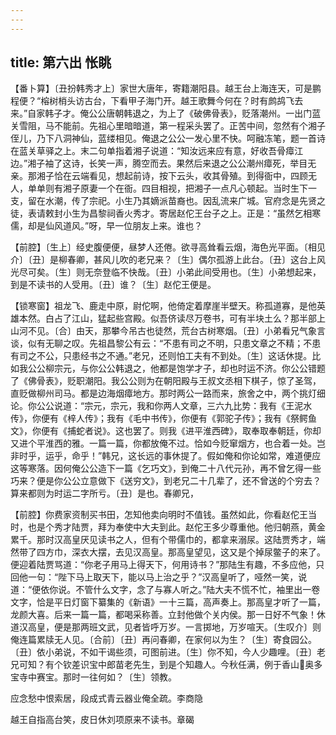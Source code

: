 ```yaml
---
---
---
```

title: 第六出 怅眺
---

【番卜算】〔丑扮韩秀才上〕家世大唐年，寄籍潮阳县。越王台上海连天，可是鹏程便？“榕树梢头访古台，下看甲子海门开。越王歌舞今何在？时有鹧鸪飞去来。”自家韩子才。俺公公唐朝韩退之，为上了《破佛骨表》，贬落潮州。一出门蓝关雪阻，马不能前。先祖心里暗暗道，第一程采头罢了。正苦中间，忽然有个湘子侄儿，乃下八洞神仙，蓝缕相见。俺退之公公一发心里不快。呵融冻笔，题一首诗在蓝关草驿之上。末二句单指着湘子说道：“知汝远来应有意，好收吾骨瘴江边。”湘子袖了这诗，长笑一声，腾空而去。果然后来退之公公潮州瘴死，举目无亲。那湘子恰在云端看见，想起前诗，按下云头，收其骨殖。到得衙中，四顾无人，单单则有湘子原妻一个在衙。四目相视，把湘子一点凡心顿起。当时生下一支，留在水潮，传了宗祀。小生乃其嫡派苗裔也。因乱流来广城。官府念是先贤之徒，表请敕封小生为昌黎祠香火秀才。寄居赵佗王台子之上。正是：“虽然乞相寒儒，却是仙风道风。”呀，早一位朋友上来。谁也？

【前腔】〔生上〕经史腹便便，昼梦人还倦。欲寻高耸看云烟，海色光平面。〔相见介〕〔丑〕是柳春卿，甚风儿吹的老兄来？〔生〕偶尔孤游上此台。〔丑〕这台上风光尽可矣。〔生〕则无奈登临不快哉。〔丑〕小弟此间受用也。〔生〕小弟想起来，到是不读书的人受用。〔丑〕谁？〔生〕赵佗王便是。

【锁寒窗】祖龙飞、鹿走中原，尉佗啊，他倚定着摩崖半壁天。称孤道寡，是他英雄本然。白占了江山，猛起些宫殿。似吾侪读尽万卷书，可有半块土么？那半部上山河不见。〔合〕由天，那攀今吊古也徒然，荒台古树寒烟。〔丑〕小弟看兄气象言谈，似有无聊之叹。先祖昌黎公有云：“不患有司之不明，只患文章之不精；不患有司之不公，只患经书之不通。”老兄，还则怕工夫有不到处。〔生〕这话休提。比如我公公柳宗元，与你公公韩退之，他都是饱学才子，却也时运不济。你公公错题了《佛骨表》，贬职潮阳。我公公则为在朝阳殿与王叔文丞相下棋子，惊了圣驾，直贬做柳州司马。都是边海烟瘴地方。那时两公一路而来，旅舍之中，两个挑灯细论。你公公说道：“宗元，宗元，我和你两人文章，三六九比势：我有《王泥水传》，你便有《梓人传》；我有《毛中书传》，你便有《郭驼子传》；我有《祭鳄鱼文》，你便有《捕蛇者说》。这也罢了。则我《进平淮西碑》，取奉取奉朝廷，你却又进个平淮西的雅。一篇一篇，你都放俺不过。恰如今贬窜烟方，也合着一处。岂非时乎，运乎，命乎！”韩兄，这长远的事休提了。假如俺和你论如常，难道便应这等寒落。因何俺公公造下一篇《乞巧文》，到俺二十八代元孙，再不曾乞得一些巧来？便是你公公立意做下《送穷文》，到老兄二十几辈了，还不曾送的个穷去？算来都则为时运二字所亏。〔丑〕是也。春卿兄，

【前腔】你费家资制买书田，怎知他卖向明时不值钱。虽然如此，你看赵佗王当时，也是个秀才陆贾，拜为奉使中大夫到此。赵佗王多少尊重他。他归朝燕，黄金累千。那时汉高皇厌见读书之人，但有个带儒巾的，都拿来溺尿。这陆贾秀才，端然带了四方巾，深衣大摆，去见汉高皇。那高皇望见，这又是个掉尿鳖子的来了。便迎着陆贾骂道：“你老子用马上得天下，何用诗书？”那陆生有趣，不多应他，只回他一句：“陛下马上取天下，能以马上治之乎？”汉高皇听了，哑然一笑，说道：“便依你说。不管什么文字，念了与寡人听之。”陆大夫不慌不忙，袖里出一卷文字，恰是平日灯窗下纂集的《新语》一十三篇，高声奏上。那高皇才听了一篇，龙颜大喜。后来一篇一篇，都喝采称善。立封他做个关内侯。那一日好不气象！休道汉高皇，便是那两班文武，见者皆呼万岁。一言掷地，万岁喧天。〔生叹介〕则俺连篇累牍无人见。〔合前〕〔丑〕再问春卿，在家何以为生？〔生〕寄食园公。〔丑〕依小弟说，不如干谒些须，可图前进。〔生〕你不知，今人少趣哩。〔丑〕老兄可知？有个钦差识宝中郎苗老先生，到是个知趣人。今秋任满，例于香山奥多宝寺中赛宝。那时一往何如？〔生〕领教。

应念愁中恨索居，段成式青云器业俺全疏。李商隐

越王自指高台笑，皮日休刘项原来不读书。章碣


